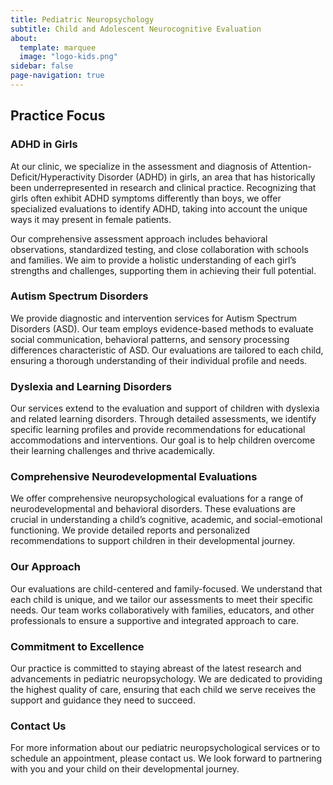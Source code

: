 ```yaml
---
title: Pediatric Neuropsychology
subtitle: Child and Adolescent Neurocognitive Evaluation
about:
  template: marquee
  image: "logo-kids.png"
sidebar: false
page-navigation: true
---
```


<!-- <center><a><img src="logo-kids.png" alt="Pediatric Neuropsychology logo" width="300px"/></a></center> -->

## Practice Focus

### ADHD in Girls

At our clinic, we specialize in the assessment and diagnosis of Attention-Deficit/Hyperactivity Disorder (ADHD) in girls, an area that has historically been underrepresented in research and clinical practice. Recognizing that girls often exhibit ADHD symptoms differently than boys, we offer specialized evaluations to identify ADHD, taking into account the unique ways it may present in female patients.

Our comprehensive assessment approach includes behavioral observations, standardized testing, and close collaboration with schools and families. We aim to provide a holistic understanding of each girl's strengths and challenges, supporting them in achieving their full potential.

### Autism Spectrum Disorders

We provide diagnostic and intervention services for Autism Spectrum Disorders (ASD). Our team employs evidence-based methods to evaluate social communication, behavioral patterns, and sensory processing differences characteristic of ASD. Our evaluations are tailored to each child, ensuring a thorough understanding of their individual profile and needs.

### Dyslexia and Learning Disorders

Our services extend to the evaluation and support of children with dyslexia and related learning disorders. Through detailed assessments, we identify specific learning profiles and provide recommendations for educational accommodations and interventions. Our goal is to help children overcome their learning challenges and thrive academically.

### Comprehensive Neurodevelopmental Evaluations

We offer comprehensive neuropsychological evaluations for a range of neurodevelopmental and behavioral disorders. These evaluations are crucial in understanding a child's cognitive, academic, and social-emotional functioning. We provide detailed reports and personalized recommendations to support children in their developmental journey.

### Our Approach

Our evaluations are child-centered and family-focused. We understand that each child is unique, and we tailor our assessments to meet their specific needs. Our team works collaboratively with families, educators, and other professionals to ensure a supportive and integrated approach to care.

### Commitment to Excellence

Our practice is committed to staying abreast of the latest research and advancements in pediatric neuropsychology. We are dedicated to providing the highest quality of care, ensuring that each child we serve receives the support and guidance they need to succeed.

### Contact Us

For more information about our pediatric neuropsychological services or to schedule an appointment, please contact us. We look forward to partnering with you and your child on their developmental journey.

